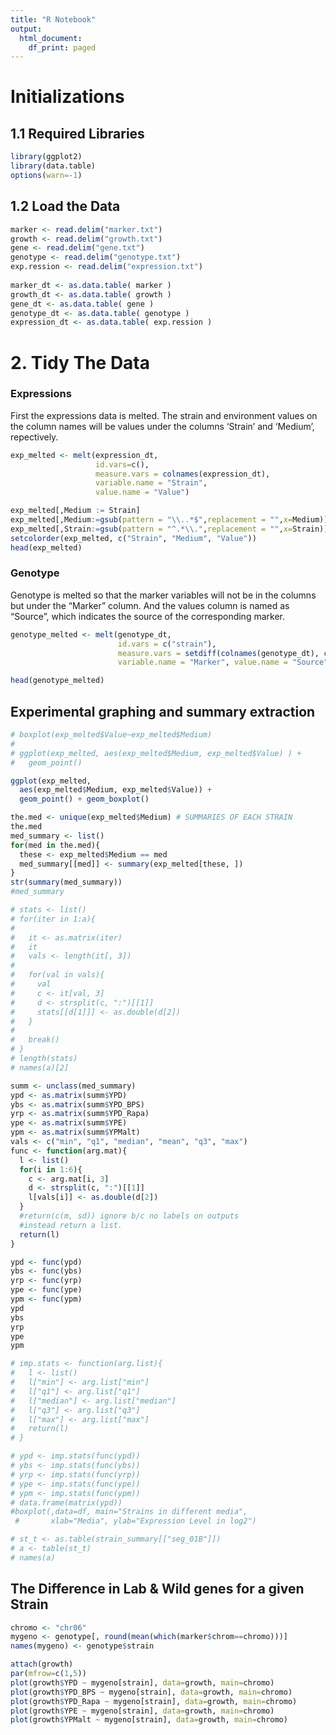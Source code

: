 ```yaml
---
title: "R Notebook"
output:
  html_document:
    df_print: paged
---
```

# Initializations
## 1.1 Required Libraries
```r
library(ggplot2)
library(data.table)
options(warn=-1)
```


## 1.2 Load the Data
```r
marker <- read.delim("marker.txt")
growth <- read.delim("growth.txt")
gene <- read.delim("gene.txt")
genotype <- read.delim("genotype.txt")
exp.ression <- read.delim("expression.txt")
  
marker_dt <- as.data.table( marker )
growth_dt <- as.data.table( growth )
gene_dt <- as.data.table( gene )
genotype_dt <- as.data.table( genotype )
expression_dt <- as.data.table( exp.ression )
```

# 2. Tidy The Data

### Expressions 
First the expressions data is melted. The strain and environment values on the column names will be values under the columns 'Strain' and 'Medium', repectively.
```r
exp_melted <- melt(expression_dt, 
                   id.vars=c(), 
                   measure.vars = colnames(expression_dt), 
                   variable.name = "Strain", 
                   value.name = "Value")

exp_melted[,Medium := Strain]
exp_melted[,Medium:=gsub(pattern = "\\..*$",replacement = "",x=Medium)]
exp_melted[,Strain:=gsub(pattern = "^.*\\.",replacement = "",x=Strain)]
setcolorder(exp_melted, c("Strain", "Medium", "Value"))
head(exp_melted)
```

### Genotype

Genotype is melted so that the marker variables will not be in the columns but under the "Marker" column. And the values column is named as "Source", which indicates the source of the corresponding marker.

```r
genotype_melted <- melt(genotype_dt,
                        id.vars = c("strain"), 
                        measure.vars = setdiff(colnames(genotype_dt), c("strain")),
                        variable.name = "Marker", value.name = "Source")

head(genotype_melted)
```


## Experimental graphing and summary extraction
```r



# boxplot(exp_melted$Value~exp_melted$Medium)
# 
# ggplot(exp_melted, aes(exp_melted$Medium, exp_melted$Value) ) +
#   geom_point()

ggplot(exp_melted,
  aes(exp_melted$Medium, exp_melted$Value)) +
  geom_point() + geom_boxplot()

the.med <- unique(exp_melted$Medium) # SUMMARIES OF EACH STRAIN
the.med
med_summary <- list()
for(med in the.med){
  these <- exp_melted$Medium == med
  med_summary[[med]] <- summary(exp_melted[these, ])
}
str(summary(med_summary))
#med_summary

# stats <- list()
# for(iter in 1:a){
# 
#   it <- as.matrix(iter)
#   it
#   vals <- length(it[, 3])
# 
#   for(val in vals){
#     val
#     c <- it[val, 3]
#     d <- strsplit(c, ":")[[1]]
#     stats[[d[1]]] <- as.double(d[2])
#   }
# 
#   break()
# }
# length(stats)
# names(a)[2]

summ <- unclass(med_summary)
ypd <- as.matrix(summ$YPD)
ybs <- as.matrix(summ$YPD_BPS)
yrp <- as.matrix(summ$YPD_Rapa)
ype <- as.matrix(summ$YPE)
ypm <- as.matrix(summ$YPMalt)
vals <- c("min", "q1", "median", "mean", "q3", "max")
func <- function(arg.mat){
  l <- list()
  for(i in 1:6){
    c <- arg.mat[i, 3]
    d <- strsplit(c, ":")[[1]]
    l[vals[i]] <- as.double(d[2])
  }
  #return(c(m, sd)) ignore b/c no labels on outputs
  #instead return a list.
  return(l)
}

ypd <- func(ypd)
ybs <- func(ybs)
yrp <- func(yrp)
ype <- func(ype)
ypm <- func(ypm)
ypd
ybs
yrp
ype
ypm

# imp.stats <- function(arg.list){
#   l <- list()
#   l["min"] <- arg.list["min"]
#   l["q1"] <- arg.list["q1"]
#   l["median"] <- arg.list["median"]
#   l["q3"] <- arg.list["q3"]
#   l["max"] <- arg.list["max"]
#   return(l)
# }

# ypd <- imp.stats(func(ypd))
# ybs <- imp.stats(func(ybs))
# yrp <- imp.stats(func(yrp))
# ype <- imp.stats(func(ype))
# ypm <- imp.stats(func(ypm))
# data.frame(matrix(ypd))
#boxplot(,data=df, main="Strains in different media", 
 #       xlab="Media", ylab="Expression Level in log2")

# st_t <- as.table(strain_summary[["seg_01B"]])
# a <- table(st_t)
# names(a)

```

## The Difference in Lab & Wild genes for a given Strain
```r
chromo <- "chr06"
mygeno <- genotype[, round(mean(which(marker$chrom==chromo)))]
names(mygeno) <- genotype$strain

attach(growth)
par(mfrow=c(1,5))
plot(growth$YPD ~ mygeno[strain], data=growth, main=chromo)
plot(growth$YPD_BPS ~ mygeno[strain], data=growth, main=chromo)
plot(growth$YPD_Rapa ~ mygeno[strain], data=growth, main=chromo)
plot(growth$YPE ~ mygeno[strain], data=growth, main=chromo)
plot(growth$YPMalt ~ mygeno[strain], data=growth, main=chromo)
```

